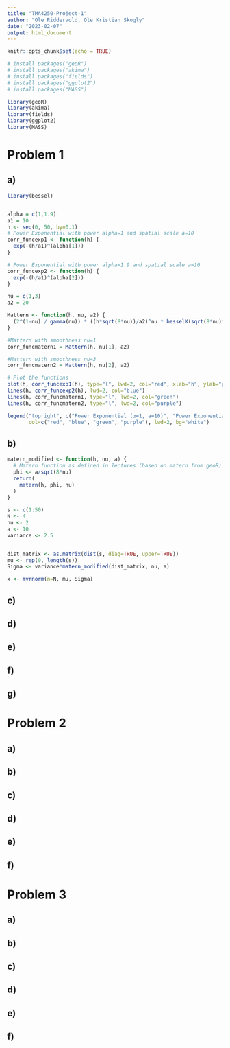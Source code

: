 ```yaml
---
title: "TMA4250-Project-1"
author: "Ole Riddervold, Ole Kristian Skogly"
date: "2023-02-07"
output: html_document
---
```


```r
knitr::opts_chunk$set(echo = TRUE)

# install.packages("geoR")
# install.packages("akima")
# install.packages("fields")
# install.packages("ggplot2")
# install.packages("MASS")

library(geoR)
library(akima)
library(fields)
library(ggplot2)
library(MASS)
```

# Problem 1

## a)
```r
library(bessel)


alpha = c(1,1.9)
a1 = 10
h <- seq(0, 50, by=0.1)
# Power Exponential with power alpha=1 and spatial scale a=10
corr_funcexp1 <- function(h) {
  exp(-(h/a1)^(alpha[1]))
}

# Power Exponential with power alpha=1.9 and spatial scale a=10
corr_funcexp2 <- function(h) {
  exp(-(h/a1)^(alpha[2]))
}

nu = c(1,3)
a2 = 20

Mattern <- function(h, nu, a2) {
  (2^(1-nu) / gamma(nu)) * ((h*sqrt(8*nu))/a2)^nu * besselK(sqrt(8*nu)*h/a2, nu)
}

#Mattern with smoothness nu=1
corr_funcmatern1 = Mattern(h, nu[1], a2)

#Mattern with smoothness nu=3
corr_funcmatern2 = Mattern(h, nu[2], a2)

# Plot the functions
plot(h, corr_funcexp1(h), type="l", lwd=2, col="red", xlab="h", ylab="ρ(h)")
lines(h, corr_funcexp2(h), lwd=2, col="blue")
lines(h, corr_funcmatern1, type="l", lwd=2, col="green")
lines(h, corr_funcmatern2, type="l", lwd=2, col="purple")

legend("topright", c("Power Exponential (α=1, a=10)", "Power Exponential (α=1.9, a=10)", "Mattern (ν=1, a=10)", "Mattern (ν=3, a=10)"),
       col=c("red", "blue", "green", "purple"), lwd=2, bg="white")

```
## b)
```r
matern_modified <- function(h, nu, a) {
  # Matern function as defined in lectures (based on matern from geoR)
  phi <- a/sqrt(8*nu)
  return(
    matern(h, phi, nu)
  )
}

s <- c(1:50)
N <- 4
nu <- 2
a <- 10
variance <- 2.5


dist_matrix <- as.matrix(dist(s, diag=TRUE, upper=TRUE))
mu <- rep(0, length(s))
Sigma <- variance*matern_modified(dist_matrix, nu, a)

x <- mvrnorm(n=N, mu, Sigma)
```

## c)

## d)

## e)

## f)

## g)


# Problem 2

## a)

## b)

## c)

## d)

## e)

## f)


# Problem 3

## a)

## b)

## c)

## d)

## e)

## f)